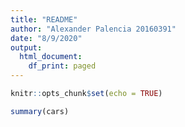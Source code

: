 ```yaml
---
title: "README"
author: "Alexander Palencia 20160391"
date: "8/9/2020"
output:
  html_document:
    df_print: paged
---
```


```r
knitr::opts_chunk$set(echo = TRUE)
```

```r
summary(cars)
```
